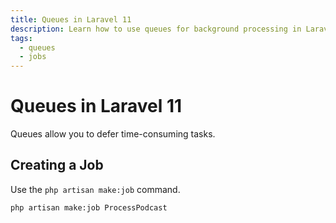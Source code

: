 ```yaml
---
title: Queues in Laravel 11
description: Learn how to use queues for background processing in Laravel 11.
tags:
  - queues
  - jobs
---
```


# Queues in Laravel 11

Queues allow you to defer time-consuming tasks.

## Creating a Job

Use the `php artisan make:job` command.

```bash
php artisan make:job ProcessPodcast